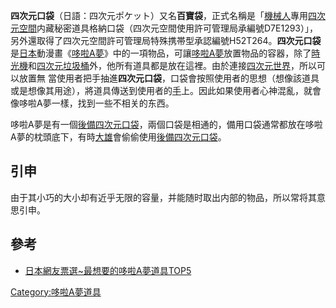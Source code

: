 {{pathnav|多啦A夢|哆啦A夢道具列表}}
{{japanese|japanese=四次元ポケット|romaji=Yon-jigen poketto}}

'''四次元口袋'''（日語：四次元ポケット）又名'''百寶袋'''，正式名稱是「[[機械人|機械人]]專用[[四维空间|四次元空間]]内藏秘密道具格納口袋（四次元空間使用許可管理局承編號D7E1293）」，另外還取得了四次元空間許可管理局特殊携帯型承認編號H52T264。'''四次元口袋'''是[[日本|日本]]動漫畫《[[哆啦A夢|哆啦A夢]]》中的一項物品，可讓[[哆啦A夢_(角色)|哆啦A夢]]放置物品的容器，除了[[時光機_(哆啦A夢)|時光機]]和[[四次元垃圾桶|四次元垃圾桶]]外，他所有道具都是放在這裡。由於連接[[四次元世界|四次元世界]]，所以可以放置無
當使用者把手抽進'''四次元口袋'''，口袋會按照使用者的思想（想像該道具或是想像其用途），將道具傳送到使用者的[[手|手]]上。因此如果使用者心神混亂，就會像哆啦A夢一樣，找到一些不相关的东西。

哆啦A夢是有一個[[後備四次元口袋|後備四次元口袋]]，兩個口袋是相通的，備用口袋通常都放在哆啦A夢的枕頭底下，有時[[野比大雄|大雄]]會偷偷使用[[後備四次元口袋|後備四次元口袋]]。

== 引申 ==
由于其小巧的大小却有近乎无限的容量，并能随时取出内部的物品，所以常将其意思引申。

== 參考 ==
* [https://web.archive.org/web/20130520044824/http://news.gamme.com.tw/471210/2 日本網友票選~最想要的哆啦A夢道具TOP5]

{{哆啦A夢}}

{{DEFAULTSORT:四次元ポケット}}
[[Category:哆啦A夢道具|Category:哆啦A夢道具]]
{{ACG-stub}}